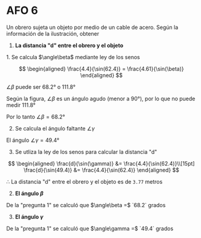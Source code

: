 # AFO 6

<SmartFigure
	id="obrero-sujeta-objeto"
	src="/inacap/mvfm01/images/fig170.png"
	alt="Obrero sosteniendo objeto"
	caption="Obrero sosteniendo objeto"
	size="large"
/>

Un obrero sujeta un objeto por medio de un cable de acero. Según la información de la ilustración, obtener

1. **La distancia "d" entre el obrero y el objeto**

<Solution>
1. Se calcula $\angle\beta$ mediante ley de los senos

$$
\begin{aligned}
    \frac{4.4}{\sin(62.4)} = \frac{4.61}{\sin(\beta)}
\end{aligned}
$$

<SmartFigure
	src="/inacap/mvfm01/images/fig171.png"
	alt="Cálculo ángulo beta"
	caption="Cálculo ángulo beta"
	size="large"
/>

$\angle\beta$ puede ser 68.2° o 111.8°

Según la figura, $\angle\beta$ es un ángulo agudo (menor a 90°), por lo que no puede medir 111.8°

Por lo tanto $\angle\beta = 68.2°$

2. Se calcula el ángulo faltante $\angle\gamma$

<SmartFigure
	src="/inacap/mvfm01/images/fig172.png"
	alt="Cálculo ángulo faltante"
	caption="Cálculo ángulo faltante"
	size="large"
/>

El ángulo $\angle\gamma = 49.4°$

3. Se utliza la ley de los senos para calcular la distancia "d"

$$
\begin{aligned}
    \frac{d}{\sin(\gamma)} &= \frac{4.4}{\sin(62.4)}\\[15pt]
    \frac{d}{\sin(49.4)} &= \frac{4.4}{\sin(62.4)}
\end{aligned}
$$

<SmartFigure
	src="/inacap/mvfm01/images/fig173.png"
	alt="Cálculo distancia d"
	caption="Cálculo distancia d"
	size="large"
/>

$\therefore$ La distancia "d" entre el obrero y el objeto es de `3.77` metros
</Solution>

2. **El ángulo $\beta$**
<Solution>
De la "pregunta 1" se calculó que $\angle\beta =$ `68.2` grados
</Solution>

3. **El ángulo $\gamma$**
<Solution>
De la "pregunta 1" se calculó que $\angle\gamma =$ `49.4` grados
</Solution>
